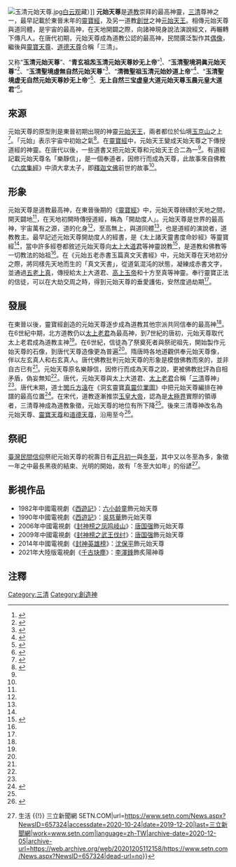 {{不是|浮黎元始天尊}}
[[File:玉清元始天尊.jpg|thumb]][[白云观|白云观]]藏）]]
{{道教}}
'''元始天尊'''是[[道教|道教]]崇拜的最高神靈，[[三清|三清]]尊神之一，最早記載於東晉末年的[[靈寶經|靈寶經]]，及另一道教[[創造論|創世]]之神[[元始天王|元始天王]]。相傳元始天尊與道同體，是宇宙的最高神，在天地開闢之際，向諸神現身說法演說經文，再輾轉下傳凡人。在唐代初期，元始天尊成為道教公認的最高神，民間廣泛製作其[[偶像|偶像]]，繼後與[[靈寶天尊|靈寶天尊]]、[[太上老君|道德天尊]]合稱「三清」。

又称“'''玉清元始天尊'''”、“'''青玄祖炁玉清元始天尊妙无上帝'''”<ref>{{Citebook|title=《靈寶領教濟度金書》|chapter=卷之九十六|chapter-url=https://cnkgraph.com/Book/KR5b0150_096?key=%E9%9D%92%E7%8E%84%E7%A5%96%E6%B0%94%E7%8E%89%E6%B8%85%E5%85%83%E5%A7%8B%E5%A4%A9%E5%B0%8A%E5%A6%99%E6%97%A0%E4%B8%8A%E5%B8%9D#page_96-003b|author=林靈眞|access-date=2022-05-15|archive-date=2022-05-15|archive-url=https://web.archive.org/web/20220515050129/https://cnkgraph.com/Book/KR5b0150_096?key=%E9%9D%92%E7%8E%84%E7%A5%96%E6%B0%94%E7%8E%89%E6%B8%85%E5%85%83%E5%A7%8B%E5%A4%A9%E5%B0%8A%E5%A6%99%E6%97%A0%E4%B8%8A%E5%B8%9D#page_96-003b}}</ref>、“'''玉清聖境洞眞元始天尊'''”<ref>{{Citebook|title=《上清靈寶文檢》|chapter=卷之十一|chapter-url=https://cnkgraph.com/Book/KR5i0092_011?key=%E7%8E%89%E6%B8%85%E5%9C%A3%E5%A2%83%E6%B4%9E%E7%9C%9F%E5%85%83%E5%A7%8B%E5%A4%A9%E5%B0%8A#page_11p001b|author=佚名|access-date=2022-05-15|archive-date=2022-05-15|archive-url=https://web.archive.org/web/20220515060201/https://cnkgraph.com/Book/KR5i0092_011?key=%E7%8E%89%E6%B8%85%E5%9C%A3%E5%A2%83%E6%B4%9E%E7%9C%9F%E5%85%83%E5%A7%8B%E5%A4%A9%E5%B0%8A#page_11p001b}}</ref>、“'''玉清聖境虛無自然元始天尊'''”<ref>{{Citebook|title=《太上靈寶朝天謝罪大懺》|chapter=卷之一|chapter-url=https://cnkgraph.com/Book/KR5a0190_001?key=%E7%8E%89%E6%B8%85%E5%9C%A3%E5%A2%83%E8%99%9A%E6%97%A0%E8%87%AA%E7%84%B6%E5%85%83%E5%A7%8B%E5%A4%A9%E5%B0%8A#page_1-005a|author=佚名|access-date=2022-05-15|archive-date=2022-05-15|archive-url=https://web.archive.org/web/20220515060146/https://cnkgraph.com/Book/KR5a0190_001?key=%E7%8E%89%E6%B8%85%E5%9C%A3%E5%A2%83%E8%99%9A%E6%97%A0%E8%87%AA%E7%84%B6%E5%85%83%E5%A7%8B%E5%A4%A9%E5%B0%8A#page_1-005a}}</ref>、“'''清微聖祖玉清元始妙道上帝'''”<ref>{{Citebook|title=《[[道法會元|道法會元]]》|chapter=卷之二|chapter-url=https://cnkgraph.com/Book/KR5g0029_002?key=%E6%B8%85%E5%BE%AE%E5%9C%A3%E7%A5%96%E7%8E%89%E6%B8%85%E5%85%83%E5%A7%8B%E5%A6%99%E9%81%93%E4%B8%8A%E5%B8%9D#page_2-003a|author=佚名|access-date=2022-05-15|archive-date=2022-05-15|archive-url=https://web.archive.org/web/20220515060211/https://cnkgraph.com/Book/KR5g0029_002?key=%E6%B8%85%E5%BE%AE%E5%9C%A3%E7%A5%96%E7%8E%89%E6%B8%85%E5%85%83%E5%A7%8B%E5%A6%99%E9%81%93%E4%B8%8A%E5%B8%9D#page_2-003a}}</ref>、“'''玉清聖境虚无自然元始天尊妙无上帝'''”<ref>{{Citebook|title=《靈寶領教濟度金書》|chapter=卷之四|chapter-url=https://cnkgraph.com/Book/KR5b0150_004?key=%E7%8E%89%E6%B8%85%E5%9C%A3%E5%A2%83%E8%99%9A%E6%97%A0%E8%87%AA%E7%84%B6%E5%85%83%E5%A7%8B%E5%A4%A9%E5%B0%8A%E5%A6%99%E6%97%A0%E4%B8%8A%E5%B8%9D#page_4-001a|author=林靈眞|access-date=2022-05-15|archive-date=2022-05-15|archive-url=https://web.archive.org/web/20220515050130/https://cnkgraph.com/Book/KR5b0150_004?key=%E7%8E%89%E6%B8%85%E5%9C%A3%E5%A2%83%E8%99%9A%E6%97%A0%E8%87%AA%E7%84%B6%E5%85%83%E5%A7%8B%E5%A4%A9%E5%B0%8A%E5%A6%99%E6%97%A0%E4%B8%8A%E5%B8%9D#page_4-001a}}</ref>、'''无上自然三宝虚皇大道元始天尊玉晨元皇大道君'''”<ref>{{Citebook|title=《靈寶領教濟度金書》|chapter=卷之八十|chapter-url=https://cnkgraph.com/Book/KR5b0150_080?key=%E6%97%A0%E4%B8%8A%E8%87%AA%E7%84%B6%E4%B8%89%E5%AE%9D%E8%99%9A%E7%9A%87%E5%A4%A7%E9%81%93%E5%85%83%E5%A7%8B%E5%A4%A9%E5%B0%8A%E7%8E%89%E6%99%A8%E5%85%83%E7%9A%87%E5%A4%A7%E9%81%93%E5%90%9B#page_80-001b|author=林靈眞}}</ref>。

==來源==
元始天尊的原型則是東晉初期出現的神靈[[元始天王|元始天王]]，兩者都位於仙境[[玉京山|玉京山]]之上<ref name="王">{{cite book|title=《敦煌古靈寶經與晉唐道教》|author=王承文|publisher=中華書局|year=2002|isbn=710103618X|location=北京|language=zh-hant}}</ref>{{rp|634、644}}。「元始」表示宇宙中初始之氣<ref name="劉">{{cite book|title=《神格與地域：漢唐間道教信仰世界研究》|author=劉屹|publisher=上海人民出版社|year=2011|isbn=9787208097193|location=上海|language=zh-hans}}</ref>{{rp|100}}。在[[靈寶經|靈寶經]]中，元始天王變成天始天尊之下傳授道經的神靈。在唐代以後，一些道書又把元始天尊和元始天王合二為一<ref name="王"/>{{rp|635、637}}。有道經記載元始天尊名「樂靜信」，是一個奉道者，因修行而成為天尊，此故事來自佛教《[[六度集經|六度集經]]》中須大拿太子，即[[釋迦文佛|釋迦文佛]]前世的故事<ref name="神"/>{{rp|75-76}}。

==形象==
元始天尊是道教最高神，在東晉後期的《[[靈寶經|靈寶經]]》中，元始天尊磅礴於天地之間，開天闢地<ref name="王"/>{{rp|632-633、635}}，在天地初開時傳授道經，稱為「開劫度人」。元始天尊是世界的最高神，宇宙萬有之源，道的化身<ref name="王"/>{{rp|644、683}}，至高無上，與道同體<ref name="劉"/>{{rp|95}}，也是道經的演說者，道教教主。最早記述元始天尊開劫度人的經書，是《太上諸天靈書度命妙經》等靈寶經<ref name="王"/>{{rp|690、638}}，當中許多經卷都敘述元始天尊向[[太上道君|太上大道君]]等神靈說教<ref name="神">{{cite book|title=《道教美術新論——第一屆道教美術史國際研討會論文集》|author=神塚淑子|publisher=山東美術出版社|year=2008|isbn=7533026330|editor=李淞|location=濟南|pages=67-78|language=zh-hans|chapter=〈天尊像、元始天尊像的問世、流行與靈寶經〉}}</ref>{{rp|71}}，是道教和佛教等一切教法的始祖<ref name="王"/>{{rp|677}}。在《元始五老赤書玉篇真文天書經》中，元始天尊在天地初分之際，將同樣先天地而生的「真文天書」，從道氣混沌的狀態，凝練成赤書文字，並通過[[五方上帝|五老上真]]，傳授給太上大道君、[[玉帝|高上玉帝]]和十方至真等神靈。奉行靈寶正法的信徒，可以在大劫交周之時，得到元始天尊的垂愛護佑，安然度過劫期<ref name="劉"/>{{rp|100、107}}。

==發展==
在東晉以後，靈寶經創造的元始天尊逐步成為道教其他宗派共同信奉的最高神<ref name="王"/>{{rp|677}}。在6世紀中期，北方道教仍以[[太上老君|太上老君]]為最高神，到7世紀的唐初，元始天尊取代太上老君成為道教主神<ref name="劉"/>{{rp|98}}。在6世紀，信徒為了祭奠死者與祭祀祖先，開始製作元始天尊的石像，到唐代天尊造像更為普遍<ref name="神"/>{{rp|68-69}}。隋唐時各地道觀供奉元始天尊像，伴以左玄真人和右玄真人。唐代佛教批判元始天尊的形象是模倣佛教而來的，並非自古已有<ref name="王"/>{{rp|677-679}}。元始天尊原名樂靜信，因修行而成為天尊之說，更被佛教批評為自相矛盾，偽妄無知<ref name="神"/>{{rp|75}}。唐代，元始天尊與太上大道君、[[太上老君|太上老君]]合稱「[[三清|三清]]尊神」<ref name="劉"/>{{rp|95}}。唐代末期，道士[[閭丘方遠|閭丘方遠]]在《洞玄靈寶[[真靈位業圖|真靈位業圖]]》中把元始天尊編排在神譜的最高位置<ref name="柏">{{cite book |author=柏夷（Stephen Bokenkamp）|others=孫齊等譯|title=《道教研究論集》|publisher=中西書局|location=上海|year=2015|isbn=9787547508855|language=zh-hans}}</ref>{{rp|113}}。在宋代，道教逐漸推崇[[玉皇上帝|玉皇大帝]]，認為是[[太極界|太極界]]實際的領導者，三清尊神成為道教象徵，元始天尊的地位有所下降<ref name="劉"/>{{rp|112}}。後來三清尊神改名為元始天尊、[[靈寶天尊|靈寶天尊]]和[[道德天尊|道德天尊]]，沿用至今<ref name="朱">{{cite book |author=朱越利|title=《道教答問》|publisher=華夏出版社|location=北京|year=1993|isbn= 7508002334 |language=zh-hans}}</ref>{{rp|227}}。

==祭祀==
[[臺灣民間信仰|臺灣民間信仰]]祭祀元始天尊的祝壽日有[[正月初一|正月初一]]與[[冬至|冬至]]，其中又以冬至為多，象徵一年之中最長黑夜的結束、光明的開始，故有「冬至大如年」的俗諺<ref>{{Cite web|title=祂比玉皇上帝大！冬至吃湯圓前記得感謝化育萬物的至高之神 {{!}} 生活 {{!}} 三立新聞網 SETN.COM|url=https://www.setn.com/News.aspx?NewsID=657324|accessdate=2020-10-24|date=2019-12-20|last=三立新聞網|work=www.setn.com|language=zh-TW|archive-date=2020-12-05|archive-url=https://web.archive.org/web/20201205112158/https://www.setn.com/News.aspx?NewsID=657324|dead-url=no}}</ref>。

== 影視作品 ==
*1982年中國電視劇《[[西游记_(中国中央电视台出品电视剧)|西遊記]]》：[[六小龄童|六小龄童]]飾元始天尊
*1990年中國電視劇《[[西遊記_(1990年電視劇)|西遊記]]》：[[吳慈華|吳慈華]]飾元始天尊
*2006年中國電視劇《[[封神榜之凤鸣岐山|封神榜之凤鸣岐山]]》：[[唐国强|唐国强]]飾元始天尊
*2009年中國電視劇《[[封神榜之武王伐纣|封神榜之武王伐纣]]》：[[唐国强|唐国强]]飾元始天尊
*2014年中國電視劇《[[封神英雄榜|封神英雄榜]]》：[[沈保平|沈保平]]飾元始天尊
*2021年大陸版電視劇《[[千古玦塵|千古玦塵]]》：[[李澤鋒|李澤鋒]]飾炙陽神尊

==注釋==
{{Reflist|2}}

[[Category:三清|Category:三清]]
[[Category:創造神|Category:創造神]]